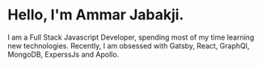 # Hello, I'm Ammar Jabakji.

I am a Full Stack Javascript Developer, spending most of my time learning new technologies. Recently, I am obsessed with Gatsby, React, GraphQl, MongoDB, ExperssJs and Apollo.